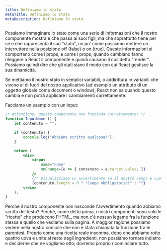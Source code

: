 ```yaml
---
title: Definiamo lo stato
metaTitle: Definiamo lo stato
metaDescription: Definiamo lo stato
---
```


Possiamo immaginare lo stato come una serie di informazioni che il nostro componente mostra e che passa ai suoi figli, ma che soprattutto tiene per se e che rappresenta il suo "stato", un po' come possiamo mettere un interruttore nella posizione off (false) o on (true). Queste informazioni si comportano come i props, e come i props, quando cambiano fanno rileggere a React il componente e quindi causano il cosidetto "render". Possiamo quindi dire che gli stati siano il modo con cui React gestisce la sua dinamicità.

Se mettiamo il nostro stato in semplici variabili, o addirittura in variabili che vivono al di fuori del nostro applicativo (ad esempio un attributo di un oggetto globale come document o window), React non sa quando questo cambia e non potrà applicare i cambiamenti correttamente.

Facciamo un esempio con un input:

```jsx
/* Attenzione, questo componente non funziona correttamente! */
function InputNome () {
    let contenuto = "";

    if (contenuto) {
        console.log("Abbiamo scritto qualcosa!");
    }

    return (
        <div>
            <input
                name="nome"
                onChange={e => { contenuto = e.target.value; }}
            />
            {/* Visualizziamo un avvertimento se il nostro campo è vuoto: */}
            {contenuto.length < 0 ? "Campo obbligatorio!" : ""}
        </div>
    );
}
```

Perchè il nostro componente non nasconde l'avvertimento quando abbiamo scritto del testo? Perchè, come detto prima, i nostri componenti sono solo le "ricette" che producono l'HTML, ma non c'è nessun legame fra la funzione stessa e quello che vediamo sulla pagina. A maggior ragione possiamo vedere nella nostra console che non è stata chiamata la funzione fra le parentesi. Proprio come una ricetta reale insomma, dopo che abbiamo rotto quattro uova e unite al resto degli ingredienti, non possiamo tornare indietro e deciderne che ne vogliamo otto; dovremo proprio ricominciare tutto.